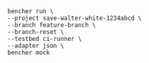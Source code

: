 ```
bencher run \
--project save-walter-white-1234abcd \
--branch feature-branch \
--branch-reset \
--testbed ci-runner \
--adapter json \
bencher mock
```
